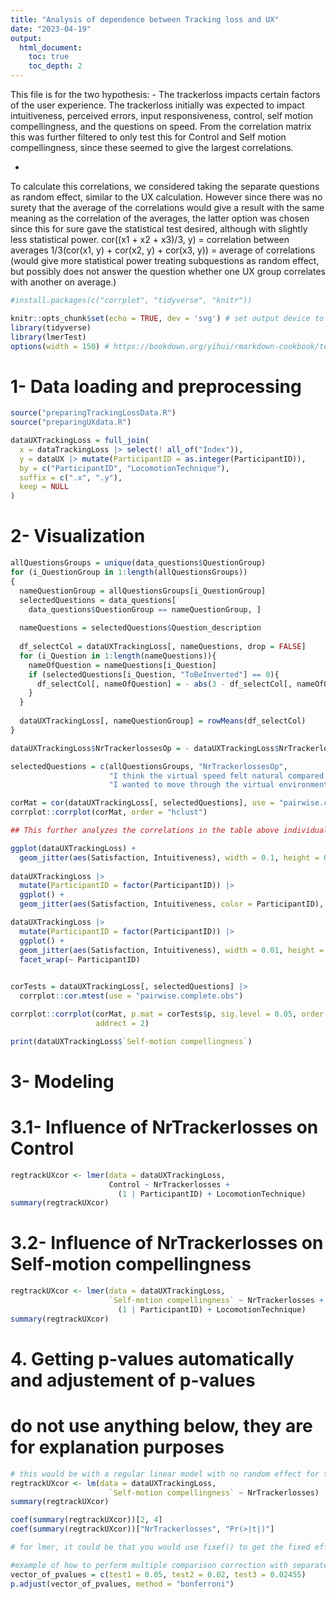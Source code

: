 ```yaml
---
title: "Analysis of dependence between Tracking loss and UX"
date: "2023-04-19"
output:
  html_document:
    toc: true
    toc_depth: 2
---
```

This file is for the two hypothesis:
- The trackerloss impacts certain factors of the user experience.
The trackerloss initially was expected to impact intuitiveness, perceived errors, input responsiveness, control, self motion compellingness, and the questions on speed.
From the correlation matrix this was further filtered to only test this for Control and Self motion compellingness, since these seemed to give the largest correlations.

- 





To calculate this correlations, we considered taking the separate questions as random effect, similar to the UX calculation. However since there was no surety that the average of the correlations would give a result with the same meaning as the correlation of the averages, the latter option was chosen since this for sure gave the statistical test desired, although with slightly less statistical power. 
cor((x1 + x2 + x3)/3, y) = correlation between averages
1/3(cor(x1, y) + cor(x2, y) + cor(x3, y)) = average of correlations (would give more statistical power treating subquestions as random effect, but possibly does not answer the question whether one UX group correlates with another on average.)



```r
#install.packages(c("corrplot", "tidyverse", "knitr"))
```

```r
knitr::opts_chunk$set(echo = TRUE, dev = 'svg') # set output device to svg
library(tidyverse)
library(lmerTest)
options(width = 150) # https://bookdown.org/yihui/rmarkdown-cookbook/text-width.html
```


# 1- Data loading and preprocessing


```r
source("preparingTrackingLossData.R")
source("preparingUXdata.R")
```


```r
dataUXTrackingLoss = full_join(
  x = dataTrackingLoss |> select(! all_of("Index")),
  y = dataUX |> mutate(ParticipantID = as.integer(ParticipantID)),
  by = c("ParticipantID", "LocomotionTechnique"),
  suffix = c(".x", ".y"),
  keep = NULL
)
```


# 2- Visualization

```r
allQuestionsGroups = unique(data_questions$QuestionGroup)
for (i_QuestionGroup in 1:length(allQuestionsGroups))
{
  nameQuestionGroup = allQuestionsGroups[i_QuestionGroup]
  selectedQuestions = data_questions[
    data_questions$QuestionGroup == nameQuestionGroup, ]
  
  nameQuestions = selectedQuestions$Question_description
  
  df_selectCol = dataUXTrackingLoss[, nameQuestions, drop = FALSE]
  for (i_Question in 1:length(nameQuestions)){
    nameOfQuestion = nameQuestions[i_Question]
    if (selectedQuestions[i_Question, "ToBeInverted"] == 0){
      df_selectCol[, nameOfQuestion] = - abs(3 - df_selectCol[, nameOfQuestion])
    }
  }
  
  dataUXTrackingLoss[, nameQuestionGroup] = rowMeans(df_selectCol)
}
```


```r
dataUXTrackingLoss$NrTrackerlossesOp = - dataUXTrackingLoss$NrTrackerlosses #invert, so better = less tracker losses

selectedQuestions = c(allQuestionsGroups, "NrTrackerlossesOp",
                      "I think the virtual speed felt natural compared to normal walking",
                      "I wanted to move through the virtual environment")

corMat = cor(dataUXTrackingLoss[, selectedQuestions], use = "pairwise.complete.obs")
corrplot::corrplot(corMat, order = "hclust")
```

```r
## This further analyzes the correlations in the table above individually. Fill in 2 of your choice, and get data relations between them. These were some plots we made earlier because of an error in the data. We were trying to figure out why some values were unlogically negatively correlated, and checked if this was due to the Simpsons effect, where if and extra variable (aka participant) is not taken into account, the trend will be different. (For each participant it would go upward, while in total it would go downward). This was not the case, and in the end the weird values were caused by a wrong double inversion (therefore not inverting questions that should be inverted).

ggplot(dataUXTrackingLoss) +
  geom_jitter(aes(Satisfaction, Intuitiveness), width = 0.1, height = 0.1)
  
dataUXTrackingLoss |>
  mutate(ParticipantID = factor(ParticipantID)) |>
  ggplot() +
  geom_jitter(aes(Satisfaction, Intuitiveness, color = ParticipantID), width = 0.1, height = 0.1)

dataUXTrackingLoss |>
  mutate(ParticipantID = factor(ParticipantID)) |>
  ggplot() +
  geom_jitter(aes(Satisfaction, Intuitiveness), width = 0.01, height = 0.01) +
  facet_wrap(~ ParticipantID)
  
```


```r
corTests = dataUXTrackingLoss[, selectedQuestions] |> 
  corrplot::cor.mtest(use = "pairwise.complete.obs")

corrplot::corrplot(corMat, p.mat = corTests$p, sig.level = 0.05, order = "hclust",
                   addrect = 2)
```
```r
print(dataUXTrackingLoss$`Self-motion compellingness`)
```


# 3- Modeling

# 3.1- Influence of NrTrackerlosses on Control

```r
regtrackUXcor <- lmer(data = dataUXTrackingLoss,
                      Control ~ NrTrackerlosses + 
                        (1 | ParticipantID) + LocomotionTechnique)
summary(regtrackUXcor)
```


# 3.2- Influence of NrTrackerlosses on Self-motion compellingness

```r
regtrackUXcor <- lmer(data = dataUXTrackingLoss,
                      `Self-motion compellingness` ~ NrTrackerlosses + 
                        (1 | ParticipantID) + LocomotionTechnique)
summary(regtrackUXcor)
```


# 4. Getting p-values automatically and adjustement of p-values
# do not use anything below, they are for explanation purposes

```r
# this would be with a regular linear model with no random effect for the participant, or fixed effect for the locomotion effect. This happens if you draw a line through all datapoints ignoring the participant. There could be a trend per participant and per locomotion technique. If taking these into account, it could be it is not correlated at all. This shows that, since this would be a significant effect, but taking account the participant and locomotion technique (above) it is not. (Do not use this outcome)
regtrackUXcor <- lm(data = dataUXTrackingLoss,
                      `Self-motion compellingness` ~ NrTrackerlosses)
summary(regtrackUXcor)

coef(summary(regtrackUXcor))[2, 4]
coef(summary(regtrackUXcor))["NrTrackerlosses", "Pr(>|t|)"]

# for lmer, it could be that you would use fixef() to get the fixed effects
```


```r
#example of how to perform multiple comparison correction with separate values. However, this is usually not done except if there are many comparisons.
vector_of_pvalues = c(test1 = 0.05, test2 = 0.02, test3 = 0.02455)
p.adjust(vector_of_pvalues, method = "bonferroni")
```


